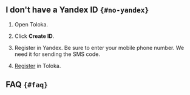 ## I don't have a Yandex ID `{#no-yandex}`

1. Open Toloka.

1. Click **Create ID**.

1. Register in Yandex. Be sure to enter your mobile phone number. We need it for sending the SMS code.

1. [Register](#no-toloka) in Toloka.

## FAQ `{#faq}`